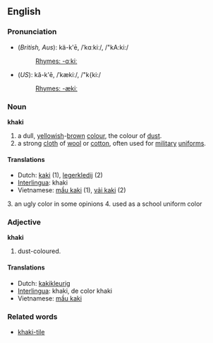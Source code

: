 ==English==
===Pronunciation===
*(''British, Aus''): kä-k'ē, /ˈkɑːkiː/, /"kA:ki:/
*:[[Rhymes:English:-ɑːkiː|Rhymes: -ɑːkiː]]
*(''US''): kă-k'ē, /ˈkækiː/, /"k{ki:/
*:[[Rhymes:English:-ækiː|Rhymes: -ækiː]]

===Noun===
'''khaki'''

#a dull, [[yellow]]ish-[[brown]] [[color|colour]], the colour of [[dust]].
#a strong [[cloth]] of [[wool]] or [[cotton]], often used for [[military]] [[uniform]]s.

==== Translations ====
*Dutch: [[kaki]] (1), [[legerkledij]] (2)
*[[Interlingua]]: khaki
*Vietnamese: [[mầu kaki]] (1), [[vải kaki]] (2)
3. an ugly color in some opinions
4. used as a school uniform color

=== Adjective ===
'''khaki'''

#dust-coloured.

==== Translations ====
*Dutch: [[kakikleurig]]
*[[Interlingua]]: khaki, de color khaki
*Vietnamese: [[mầu kaki]]

=== Related words ===
*[[khaki-tile]]